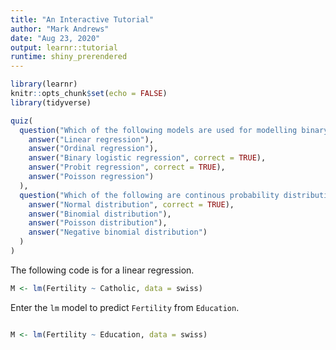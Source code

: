 ```yaml
---
title: "An Interactive Tutorial"
author: "Mark Andrews"
date: "Aug 23, 2020"
output: learnr::tutorial
runtime: shiny_prerendered
---
```


```r
library(learnr)
knitr::opts_chunk$set(echo = FALSE)
library(tidyverse)
```

```r
quiz(
  question("Which of the following models are used for modelling binary variables?",
    answer("Linear regression"),
    answer("Ordinal regression"),
    answer("Binary logistic regression", correct = TRUE),
    answer("Probit regression", correct = TRUE),
    answer("Poisson regression")
  ),
  question("Which of the following are continous probability distributions?",
    answer("Normal distribution", correct = TRUE),
    answer("Binomial distribution"),
    answer("Poisson distribution"),
    answer("Negative binomial distribution")
  )
)
```

The following code is for a linear regression.

```r
M <- lm(Fertility ~ Catholic, data = swiss)
```

Enter the `lm` model to predict `Fertility` from `Education`.
```r
    
```

```r
M <- lm(Fertility ~ Education, data = swiss)
```
